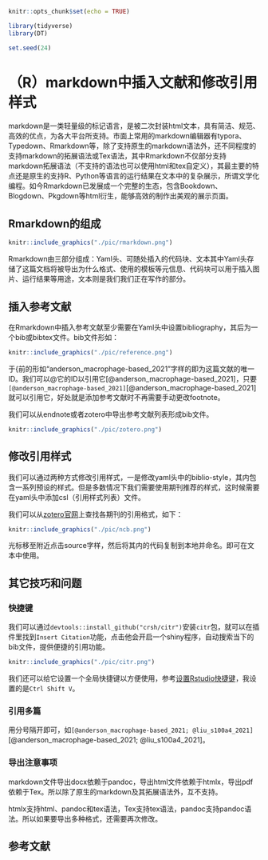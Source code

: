 
```r
knitr::opts_chunk$set(echo = TRUE)

library(tidyverse)
library(DT)

set.seed(24)
```

# （R）markdown中插入文献和修改引用样式

markdown是一类轻量级的标记语言，是被二次封装html文本，具有简洁、规范、高效的优点，为各大平台所支持。市面上常用的markdown编辑器有typora、Typedown、Rmarkdown等，除了支持原生的markdown语法外，还不同程度的支持markdown的拓展语法或Tex语法，其中Rmarkdown不仅部分支持markdown拓展语法（不支持的语法也可以使用html和tex自定义），其最主要的特点还是原生的支持R、Python等语言的运行结果在文本中的复杂展示，所谓文学化编程。如今Rmarkdown已发展成一个完整的生态，包含Bookdown、Blogdown、Pkgdown等html衍生，能够高效的制作出美观的展示页面。

## Rmarkdown的组成

```r
knitr::include_graphics("./pic/rmarkdown.png")
```

Rmarkdown由三部分组成：Yaml头、可随处插入的代码块、文本其中Yaml头存储了这篇文档将被导出为什么格式、使用的模板等元信息、代码块可以用于插入图片、运行结果等用途，文本则是我们我们正在写作的部分。

## 插入参考文献

在Rmarkdown中插入参考文献至少需要在Yaml头中设置bibliography，其后为一个bib或bibtex文件。bib文件形如：

```r
knitr::include_graphics("./pic/reference.png")
```

于\{前的形如“anderson_macrophage-based_2021”字样的即为这篇文献的唯一ID。我们可以\@它的ID以引用它[@anderson_macrophage-based_2021]，只要`[@anderson_macrophage-based_2021]`[@anderson_macrophage-based_2021]就可以引用它，好处就是添加参考文献时不再需要手动更改footnote。

我们可以从endnote或者zotero中导出参考文献列表形成bib文件。

```r
knitr::include_graphics("./pic/zotero.png")
```

## 修改引用样式

我们可以通过两种方式修改引用样式，一是修改yaml头中的biblio-style，其内包含一系列预设的样式。但是多数情况下我们需要使用期刊推荐的样式，这时候需要在yaml头中添加csl（引用样式列表）文件。

我们可以从[zotero官网](https://www.zotero.org/styles)上查找各期刊的引用格式，如下：

```r
knitr::include_graphics("./pic/ncb.png")
```

光标移至附近点击source字样，然后将其内的代码复制到本地并命名。即可在文本中使用。

## 其它技巧和问题

### 快捷键

我们可以通过`devtools::install_github("crsh/citr")`安装`citr`包，就可以在插件里找到`Insert Citation`功能，点击他会开启一个shiny程序，自动搜索当下的bib文件，提供便捷的引用功能。

```r
knitr::include_graphics("./pic/citr.png")
```

我们还可以给它设置一个全局快捷键以方便使用，参考[设置Rstudio快捷键](https://blog.csdn.net/qq_42432673/article/details/111088837)，我设置的是`Ctrl Shift V`。

### 引用多篇

用分号隔开即可，如`[@anderson_macrophage-based_2021; @liu_s100a4_2021]`[@anderson_macrophage-based_2021; @liu_s100a4_2021]。

### 导出注意事项

markdown文件导出docx依赖于pandoc，导出html文件依赖于htmlx，导出pdf依赖于Tex。所以除了原生的markdown及其拓展语法外，互不支持。

htmlx支持html、pandoc和tex语法，Tex支持tex语法，pandoc支持pandoc语法。所以如果要导出多种格式，还需要再次修改。

## 参考文献

